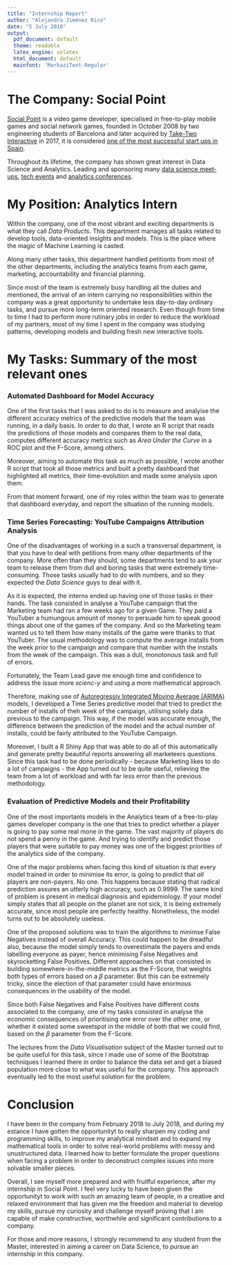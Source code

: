 ```yaml
---
title: "Internship Report"
author: "Alejandro Jiménez Rico"
date: "5 July 2018"
output:
  pdf_document: default
  theme: readable
  latex_engine: xelatex
  html_document: default
  mainfont: 'MarkaziText-Regular'
---
```



# The Company: Social Point

[Social Point](http://www.socialpoint.es/) is a video game developer, specialised in free-to-play mobile games and social network games, founded in October 2008 by two engineering students of Barcelona and later acquired by [Take-Two Interactive](https://en.wikipedia.org/wiki/Take-Two_Interactive) in 2017, it is considered [one of the most successful start ups in Spain](http://www.elreferente.es/tecnologicos/exits-ventas-millonarias-de-startups-espana-31249).

Throughout its lifetime, the company has shown great interest in Data Science and Analytics. Leading and sponsoring many [data science meet-ups](http://bcnanalytics.com/), [tech events](http://datascience.barcelona/en/) and [analytics conferences](http://databeersbcn.com/?i=1).

# My Position: Analytics Intern

Within the company, one of the most vibrant and exciting departments is what they call *Data Products*. This department manages all tasks related to develop tools, data-oriented insights and models. This is the place where the magic of Machine Learning is casted.

Along many other tasks, this department handled petitionts from most of the other departments, including the analytics teams from each game, marketing, accountability and financial planning.

Since most of the team is extremely busy handling all the duties and mentioned, the arrival of an intern carrying no responsibilities within the company was a great opportunity to undertake less day-to-day ordinary tasks, and pursue more long-term oriented research. Even though from time to time I had to perform more rutinary jobs in order to reduce the workload of my partners, most of my time I spent in the company was studying patterns, developing models and building fresh new interactive tools.

# My Tasks: Summary of the most relevant ones

### Automated Dashboard for Model Accuracy

One of the first tasks that I was asked to do is to measure and analyise the different accuracy metrics of the predictive models that the team was running, in a daily basis. In order to do that, I wrote an R script that reads the predictions of those models and compares them to the real data, computes different accuracy metrics such as *Area Under the Curve* in a ROC plot and the F-Score, among others. 

Moreover, aiming to automate this task as much as possible, I wrote another R script that took all those metrics and built a pretty dashboard that highlighted all metrics, their time-evolution and made some analysis upon them.

From that moment forward, one of my roles within the team was to generate that dashboard everyday, and report the situation of the running models.

### Time Series Forecasting: YouTube Campaigns Attribution Analysis

One of the disadvantages of working in a such a transversal department, is that you have to deal with petitions from many other departments of the company. More often than they should, some departments tend to ask your team to release them from dull and boring tasks that were extremely time-consuming. Those tasks usually had to do with numbers, and so they expected the *Data Science* guys to deal with it.

As it is expected, the interns ended up having one of those tasks in their hands. The task consisted in analyse a YouTube campaign that the Marketing team had ran a few weeks ago for a given Game. They paid a YouTuber a humungous amount of money to persuade him to speak goood things about one of the games of the company. And so the Marketing team wanted us to tell them how many installs of the game were thanks to that YouTuber. The usual methodology was to compute the average installs from the week prior to the campaign and compare that number with the installs from the week of the campaign. This was a dull, monotonous task and full of errors.

Fortunately, the Team Lead gave me enough time and confidence to address the issue more *scienc-y* and using a more mathematical approach. 

Therefore, making use of [Autoregressiv Integrated Moving Average (ARIMA)](https://en.wikipedia.org/wiki/Autoregressive_integrated_moving_average) models, I developed a Time Series predictive model that tried to predict the number of installs of theh week of the campaign, utilising solely data previous to the campaign. This way, if the model was accurate enough, the difference between the prediction of the model and the actual number of installs, could be fairly attributed to the YouTube Campaign.

Moreover, I built a R Shiny App that was able to do all of this automatically and generate pretty beautiful reports answering all marketeers questions. Since this task had to be done periodically -  because Marketing likes to do a lot of campaigns - the App turned out to be quite useful, relieving the team from a lot of workload and with far less error than the previous methodology.

### Evaluation of Predictive Models and their Profitability

One of the most importants models in the Analytics team of a free-to-play games developer company is the one that tries to predict whether a player is going to pay some real mone in the game. The vast majority of players do not spend a penny in the game. And trying to identify and predict those players that were suitable to pay money was one of the biggest priorities of the analytics side of the company.

One of the major problems when facing this kind of situation is that every model trained in order to minimise its error, is going to predict that *all* players are non-payers. No one. This happens because stating that radical prediction assures an utterly high accuracy, such as 0.9999. The same kind of problem is present in medical diagnosis and epidemiology. If your model simply states that all people on the planet are not sick, it is being extremely accurate, since most people are perfectly healthy. Nonetheless, the model turns out to be absolutely useless.

One of the proposed solutions was to train the algorithms to minimse False Negatives instead of overall Accuracy. This could happen to be dreadful also, because the model simply tends to overestimate the payers and ends labelling everyone as payer, hence minimising False Negatives and skyrocketting False Positives. Different approaches on that consisted in building somewhere-in-the-middle metrics as the F-Score, that weights both types of errors based on a $\beta$ parameter. But this can be extremely tricky, since the election of that parameter could have enormous consequences in the usability of the model.

Since both False Negatives and False Positives have different costs associated to the company, one of my tasks consisted in analyse the economic consequences of prioritising one error over the other one, or whether it existed some sweetspot in the middle of both that we could find, based on the $\beta$ parameter from the F-Score.

The lectures from the *Data Visualisation* subject of the Master turned out to be quite useful for this task, since I made use of some of the Bootstrap techniques I learned there in order to balance the data set and get a biased population more close to what was useful for the company. This approach eventually led to the most useful solution for the problem.


# Conclusion

I have been in the company from February 2018 to July 2018, and during my estance I have gotten the opportunityt to really sharpen my coding and programming skills, to improve my analytical mindset and to expand my mathematical tools in order to solve real-world problems with messy and unustructured data. I learned how to better formulate the proper questions when facing a problem in order to deconstruct complex issues into more solvable smaller pieces. 

Overall, I see myself more prepared and with fruitful experience, after my internship in Social Point. I feel very lucky to have been given the opportunityt to work with such an amazing team of people, in a creative and relaxed environment that has given me the freedom and material to develop my skills, pursue my curiosity and challenge myself proving that I am capable of make constructive, worthwhile and significant contributions to a company.

For those and more reasons, I strongly recommend to any student from the Master, interested in aiming a career on Data Science, to pursue an internship in this company.



